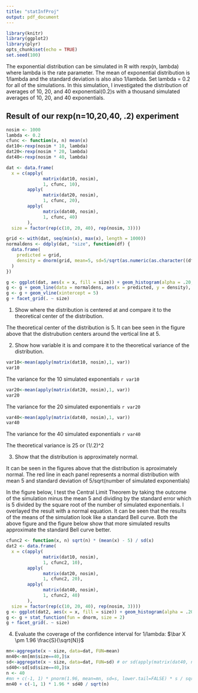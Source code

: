 ```yaml
---
title: "statInfProj"
output: pdf_document
---
```



```r
library(knitr)
library(ggplot2)
library(plyr)
opts_chunk$set(echo = TRUE)
set.seed(100)
```

The exponential distribution can be simulated in R with rexp(n, lambda) where lambda is the rate parameter. The mean of exponential distribution is 1/lambda and the standard deviation is also also 1/lambda. Set lambda = 0.2 for all of the simulations. In this simulation, I investigated the distribution of averages of 10, 20, and 40 exponential(0.2)s with a thousand simulated averages of 10, 20, and 40 exponentials.

## Result of our rexp(n=10,20,40, .2) experiment

```r
nosim <- 1000
lambda <- 0.2
cfunc <- function(x, n) mean(x)
dat10<-rexp(nosim * 10, lambda)
dat20<-rexp(nosim * 20, lambda)
dat40<-rexp(nosim * 40, lambda)

dat <- data.frame(
  x = c(apply(
              matrix(dat10, nosim),
              1, cfunc, 10),
        apply(
              matrix(dat20, nosim),
              1, cfunc, 20),
        apply(
              matrix(dat40, nosim),
              1, cfunc, 40)
        ),
  size = factor(rep(c(10, 20, 40), rep(nosim, 3))))

grid <- with(dat, seq(min(x), max(x), length = 1000))
normaldens <- ddply(dat, "size", function(df) {
  data.frame( 
    predicted = grid,
    density = dnorm(grid, mean=5, sd=5/sqrt(as.numeric(as.character((df$size)))))
  )
})

g <- ggplot(dat, aes(x = x, fill = size)) + geom_histogram(alpha = .20, binwidth=.3, colour = "black", aes(y = ..density..)) 
g <- g + geom_line(data = normaldens, aes(x = predicted, y = density), colour = "red")
g <- g + geom_vline(xintercept = 5) 
g + facet_grid(. ~ size)
```

1. Show where the distribution is centered at and compare it to the theoretical center of the distribution.

The theoretical center of the distribution is 5.  It can bee seen in the figure above that the distrubution centers around the vertical line at 5.

2. Show how variable it is and compare it to the theoretical variance of the distribution.

```r
var10<-mean(apply(matrix(dat10, nosim),1, var))
var10
```
The variance for the 10 simulated exponentials `r var10`

```r
var20<-mean(apply(matrix(dat20, nosim),1, var))
var20
```
The variance for the 20 simulated exponentials `r var20`

```r
var40<-mean(apply(matrix(dat40, nosim),1, var))
var40
```
The variance for the 40 simulated exponentials `r var40`

The theoretical variance is 25 or (1/.2)^2

3. Show that the distribution is approximately normal.

It can be seen in the figures above that the distribution is aproximately normal.  The red line in each panel represents a normal distribution with mean 5 and standard deviation of 5/sqrt(number of simulated exponentials)

In the figure below, I test the Central Limit Theorem by taking the outcome of the simulation minus the mean 5 and dividing by the standard error which is 5 divided by the square root of the number of simulated exponentials.  I overlayed the result with a normal equation.  It can be seen that the results of the means of the simulation look like a standard Bell curve.  Both the above figure and the figure below show that more simulated results approximate the standard Bell curve better.

```r
cfunc2 <- function(x, n) sqrt(n) * (mean(x) - 5) / sd(x)
dat2 <- data.frame(
  x = c(apply(
              matrix(dat10, nosim),
              1, cfunc2, 10),
        apply(
              matrix(dat20, nosim),
              1, cfunc2, 20),
        apply(
              matrix(dat40, nosim),
              1, cfunc2, 40)
        ),
  size = factor(rep(c(10, 20, 40), rep(nosim, 3))))
g <- ggplot(dat2, aes(x = x, fill = size)) + geom_histogram(alpha = .20, binwidth=.3, colour = "black", aes(y = ..density..)) 
g <- g + stat_function(fun = dnorm, size = 2)
g + facet_grid(. ~ size)
```

4. Evaluate the coverage of the confidence interval for 1/lambda: $\bar X \pm 1.96 \frac{S}{\sqrt{N}}$ 

```r
mn<-aggregate(x ~ size, data=dat, FUN=mean)
mn40<-mn[mn$size==40,]$x
sd<-aggregate(x ~ size, data=dat, FUN=sd) # or sd(apply(matrix(dat40, nosim),1, mean))
sd40<-sd[sd$size==40,]$x
n <- 40
#mn + c(-1, 1) * pnorm(1.96, mean=mn, sd=s, lower.tail=FALSE) * s / sqrt(n)
mn40 + c(-1, 1) * 1.96 * sd40 / sqrt(n)
```
